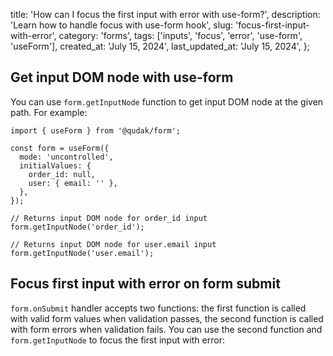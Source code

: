 
  title: 'How can I focus the first input with error with use-form?',
  description: 'Learn how to handle focus with use-form hook',
  slug: 'focus-first-input-with-error',
  category: 'forms',
  tags: ['inputs', 'focus', 'error', 'use-form', 'useForm'],
  created_at: 'July 15, 2024',
  last_updated_at: 'July 15, 2024',
};


## Get input DOM node with use-form

You can use `form.getInputNode` function to get input DOM node at the given path.
For example:

```tsx
import { useForm } from '@qudak/form';

const form = useForm({
  mode: 'uncontrolled',
  initialValues: {
    order_id: null,
    user: { email: '' },
  },
});

// Returns input DOM node for order_id input
form.getInputNode('order_id');

// Returns input DOM node for user.email input
form.getInputNode('user.email');
```

## Focus first input with error on form submit

`form.onSubmit` handler accepts two functions: the first function is called
with valid form values when validation passes, the second function is called
with form errors when validation fails. You can use the second function and
`form.getInputNode` to focus the first input with error:

<Demo data={FocusFirstInputWithError} />
